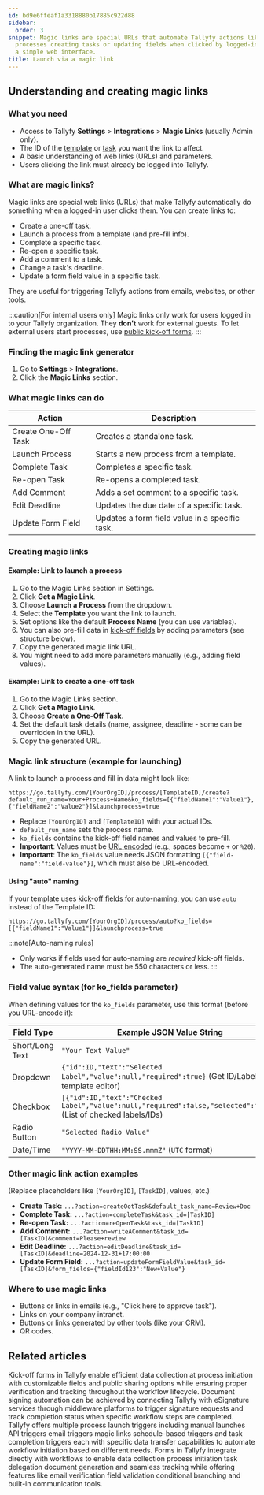 ```yaml
---
id: bd9e6ffeaf1a3318880b17885c922d88
sidebar:
  order: 3
snippet: Magic links are special URLs that automate Tallyfy actions like launching
  processes creating tasks or updating fields when clicked by logged-in users through
  a simple web interface.
title: Launch via a magic link
---
```


## Understanding and creating magic links

### What you need

*   Access to Tallyfy **Settings** > **Integrations** > **Magic Links** (usually Admin only).
*   The ID of the [template](/products/pro/documenting/templates/) or [task](/products/pro/tracking-and-tasks/tasks/) you want the link to affect.
*   A basic understanding of web links (URLs) and parameters.
*   Users clicking the link must already be logged into Tallyfy.

### What are magic links?

Magic links are special web links (URLs) that make Tallyfy automatically do something when a logged-in user clicks them. You can create links to:

*   Create a one-off task.
*   Launch a process from a template (and pre-fill info).
*   Complete a specific task.
*   Re-open a specific task.
*   Add a comment to a task.
*   Change a task's deadline.
*   Update a form field value in a specific task.

They are useful for triggering Tallyfy actions from emails, websites, or other tools.

:::caution[For internal users only]
Magic links only work for users logged in to your Tallyfy organization. They **don't** work for external guests. To let external users start processes, use [public kick-off forms](/products/pro/launching/triggers/kick-off-forms/).
:::

### Finding the magic link generator

1. Go to **Settings** > **Integrations**.
2. Click the **Magic Links** section.

### What magic links can do

| Action                      | Description                                      |
|-----------------------------|--------------------------------------------------|
| Create One-Off Task         | Creates a standalone task.                       |
| Launch Process              | Starts a new process from a template.            |
| Complete Task               | Completes a specific task.                       |
| Re-open Task                | Re-opens a completed task.                       |
| Add Comment                 | Adds a set comment to a specific task.         |
| Edit Deadline               | Updates the due date of a specific task.       |
| Update Form Field           | Updates a form field value in a specific task. |

### Creating magic links

#### Example: Link to launch a process

1. Go to the Magic Links section in Settings.
2. Click **Get a Magic Link**.
3. Choose **Launch a Process** from the dropdown.
4. Select the **Template** you want the link to launch.
5. Set options like the default **Process Name** (you can use variables).
6. You can also pre-fill data in [kick-off fields](/products/pro/launching/triggers/kick-off-forms/) by adding parameters (see structure below).
7. Copy the generated magic link URL.
8. You might need to add more parameters manually (e.g., adding field values).

#### Example: Link to create a one-off task

1. Go to the Magic Links section.
2. Click **Get a Magic Link**.
3. Choose **Create a One-Off Task**.
4. Set the default task details (name, assignee, deadline - some can be overridden in the URL).
5. Copy the generated URL.

### Magic link structure (example for launching)

A link to launch a process and fill in data might look like:

```text
https://go.tallyfy.com/[YourOrgID]/process/[TemplateID]/create?default_run_name=Your+Process+Name&ko_fields=[{"fieldName1":"Value1"},{"fieldName2":"Value2"}]&launchprocess=true
```

*   Replace `[YourOrgID]` and `[TemplateID]` with your actual IDs.
*   `default_run_name` sets the process name.
*   `ko_fields` contains the kick-off field names and values to pre-fill.
*   **Important**: Values must be [URL encoded](https://www.w3schools.com/tags/ref_urlencode.ASP) (e.g., spaces become `+` or `%20`).
*   **Important**: The `ko_fields` value needs JSON formatting `[{"field-name":"field-value"}]`, which must also be URL-encoded.

#### Using "auto" naming

If your template uses [kick-off fields for auto-naming](/products/pro/launching/triggers/kick-off-forms/#naming-the-triggered-process), you can use `auto` instead of the Template ID:

```text
https://go.tallyfy.com/[YourOrgID]/process/auto?ko_fields=[{"fieldName1":"Value1"}]&launchprocess=true
```

:::note[Auto-naming rules]
- Only works if fields used for auto-naming are *required* kick-off fields.
- The auto-generated name must be 550 characters or less.
:::

### Field value syntax (for ko_fields parameter)

When defining values for the `ko_fields` parameter, use this format (before you URL-encode it):

| Field Type        | Example JSON Value String                                                              |
|-------------------|----------------------------------------------------------------------------------------|
| Short/Long Text   | `"Your Text Value"`                                                                    |
| Dropdown          | `{"id":ID,"text":"Selected Label","value":null,"required":true}` (Get ID/Label from template editor) |
| Checkbox          | `[{"id":ID,"text":"Checked Label","value":null,"required":false,"selected":true}]` (List of checked labels/IDs) |
| Radio Button      | `"Selected Radio Value"`                                                               |
| Date/Time         | `"YYYY-MM-DDTHH:MM:SS.mmmZ"` (`UTC` format)                                            |

### Other magic link action examples

(Replace placeholders like `[YourOrgID]`, `[TaskID]`, values, etc.)

*   **Create Task:** `...?action=createOotTask&default_task_name=Review+Doc`
*   **Complete Task:** `...?action=completeTask&task_id=[TaskID]`
*   **Re-open Task:** `...?action=reOpenTask&task_id=[TaskID]`
*   **Add Comment:** `...?action=writeAComment&task_id=[TaskID]&comment=Please+review`
*   **Edit Deadline:** `...?action=editDeadline&task_id=[TaskID]&deadline=2024-12-31+17:00:00`
*   **Update Form Field:** `...?action=updateFormFieldValue&task_id=[TaskID]&form_fields={"fieldId123":"New+Value"}`

### Where to use magic links

- Buttons or links in emails (e.g., "Click here to approve task").
- Links on your company intranet.
- Buttons or links generated by other tools (like your CRM).
- QR codes.


## Related articles
<CardGrid>
<LinkTitleCard header="<b>Triggers > Launch via a kick-off form</b>" href="/products/pro/launching/triggers/kick-off-forms/" > Kick-off forms in Tallyfy enable efficient data collection at process initiation with customizable fields and public sharing options while ensuring proper verification and tracking throughout the workflow lifecycle. </LinkTitleCard>
<LinkTitleCard header="<b>Documents > Digital signatures using middleware</b>" href="/products/pro/documenting/documents/how-can-i-automate-document-signing-with-tallyfy/" > Document signing automation can be achieved by connecting Tallyfy with eSignature services through middleware platforms to trigger signature requests and track completion status when specific workflow steps are completed. </LinkTitleCard>
<LinkTitleCard header="<b>Launching > Triggers</b>" href="/products/pro/launching/triggers/" > Tallyfy offers multiple process launch triggers including manual launches API triggers email triggers magic links schedule-based triggers and task completion triggers each with specific data transfer capabilities to automate workflow initiation based on different needs. </LinkTitleCard>
<LinkTitleCard header="<b>How To > Build effective forms</b>" href="/products/pro/tutorials/how-to/build-effective-forms/" > Forms in Tallyfy integrate directly with workflows to enable data collection process initiation task delegation document generation and seamless tracking while offering features like email verification field validation conditional branching and built-in communication tools. </LinkTitleCard>
</CardGrid>
